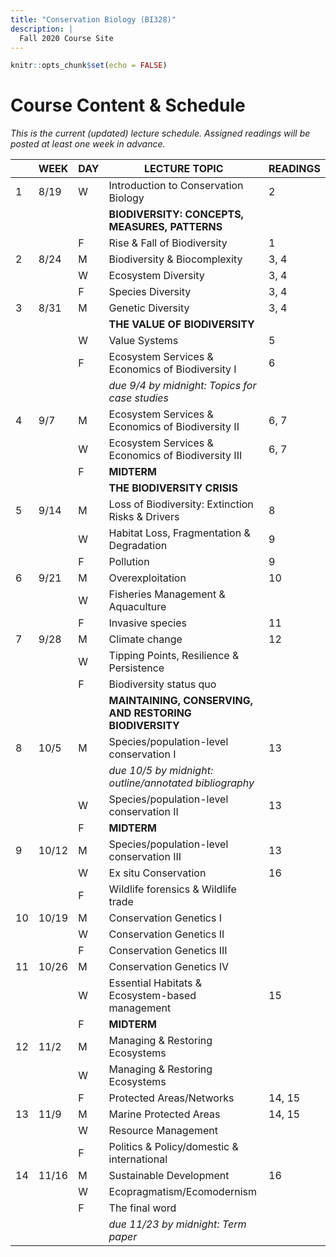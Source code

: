 ```yaml
---
title: "Conservation Biology (BI328)"
description: |
  Fall 2020 Course Site
---
```


```r

knitr::opts_chunk$set(echo = FALSE)

```

# Course Content & Schedule

*This is the current (updated) lecture schedule. Assigned readings will be posted at least one week in advance.*

::: l-body-outset

| | WEEK  |DAY| LECTURE TOPIC                                      | READINGS |
|-|-------|---|----------------------------------------------------|----------|
|1|	8/19  |	W	| Introduction to Conservation Biology	             | 2
|	|	      |   | **BIODIVERSITY: CONCEPTS, MEASURES, PATTERNS**     | 
| |       | F	| Rise & Fall of Biodiversity	                       | 1 
|2|	8/24	| M |	Biodiversity & Biocomplexity	                     | 3, 4 
| |       |	W |	Ecosystem Diversity                                | 3, 4
| |       | F	| Species Diversity                                  | 3, 4
|3| 8/31	| M	| Genetic Diversity                                  | 3, 4
|	|	      |   | **THE VALUE OF BIODIVERSITY**	                     |
| |       | W	| Value Systems	                                     | 5 
| |       | F	| Ecosystem Services & Economics of Biodiversity I   | 6
| |       |   | *due 9/4 by midnight: Topics for case studies*     |
|4| 9/7	  | M	| Ecosystem Services & Economics of Biodiversity II  | 6, 7
| |       | W	| Ecosystem Services & Economics of Biodiversity III | 6, 7
| |       | F	| **MIDTERM**	                                       |
|	|	      |   | **THE BIODIVERSITY CRISIS**                        |
|5|	9/14	| M |	Loss of Biodiversity: Extinction Risks & Drivers   | 8
| |       | W	| Habitat Loss, Fragmentation & Degradation	         | 9
| |       | F	| Pollution	                                         | 9
|6|	9/21	| M	| Overexploitation	                                 | 10
| |       | W	| Fisheries Management & Aquaculture	               |
| |       | F	| Invasive species	                                 | 11
|7|	9/28	| M	| Climate change	                                   | 12
| |       | W	| Tipping Points, Resilience & Persistence           | 	
| |       | F	| Biodiversity status quo	                           | 
|	|	      |   | **MAINTAINING, CONSERVING, AND RESTORING BIODIVERSITY**	|
|8| 10/5  | M	| Species/population-level conservation I	           | 13
| |       |   | *due 10/5 by midnight: outline/annotated bibliography* |
| |       | W |	Species/population-level conservation II	         | 13
| |       | F	| **MIDTERM**                                        |
|9|	10/12 |	M	| Species/population-level conservation III	         | 13
| |       | W	| Ex situ Conservation	                             | 16
| |       | F	| Wildlife forensics & Wildlife trade	               |
|10| 10/19| M |	Conservation Genetics I	                           |
| |       | W |	Conservation Genetics II	                         |
| |       | F |	Conservation Genetics III	                         |
|11| 10/26| M |	Conservation Genetics IV                           |	
| |       | W |	Essential Habitats & Ecosystem-based management	   | 15
| |       | F |	**MIDTERM**                                        | 
|12| 11/2 | M	| Managing & Restoring Ecosystems	                   |  
| |       | W	| Managing & Restoring Ecosystems	                   | 
| |       | F	| Protected Areas/Networks	                         | 14, 15 
|13| 11/9 |	M	| Marine Protected Areas	                           | 14, 15
| |       | W	| Resource Management                                | 
| |       | F	| Politics & Policy/domestic & international         |
|14| 11/16| M	| Sustainable Development                            | 16
| |       | W |	Ecopragmatism/Ecomodernism	                       |
| |       | F |	The final word	                                   |
| |       |   | *due 11/23 by midnight: Term paper*                |

:::


